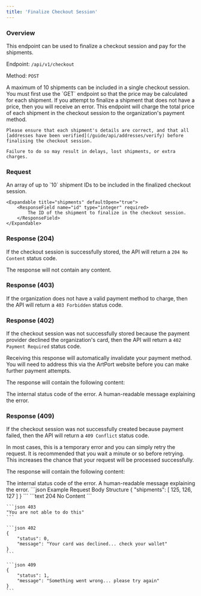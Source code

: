 ```yaml
---
title: 'Finalize Checkout Session'
---
```


### Overview

This endpoint can be used to finalize a checkout session and pay for the shipments.

Endpoint: `/api/v1/checkout`

Method: `POST`

<Note>
    A maximum of 10 shipments can be included in a single checkout session.
</Note>

<Note>
    You must first use the `GET` endpoint so that the price may be calculated for each shipment. If you attempt to finalize a shipment that does not have a price, then you will receive an error.
</Note>

<Warning>
    This endpoint will charge the total price of each shipment in the checkout session to the organization's payment method.

    Please ensure that each shipment's details are correct, and that all [addresses have been verified](/guide/api/addresses/verify) before finalising the checkout session.

    Failure to do so may result in delays, lost shipments, or extra charges.
</Warning>

### Request

<ResponseField name="shipments" type="array" required>
    An array of up to `10` shipment IDs to be included in the finalized checkout session.

    <Expandable title="shipments" defaultOpen="true">
        <ResponseField name="id" type="integer" required>
            The ID of the shipment to finalize in the checkout session.
        </ResponseField>
    </Expandable>
</ResponseField>

### Response (204)

If the checkout session is successfully stored, the API will return a `204 No Content` status code.

The response will not contain any content.

### Response (403)

If the organization does not have a valid payment method to charge, then the API will return a `403 Forbidden` status code.

### Response (402)

If the checkout session was not successfully stored because the payment provider declined the organization's card, then the API will return a `402 Payment Required` status code.

<Note>
    Receiving this response will automatically invalidate your payment method. You will need to address this via the ArtPort website before you can make further payment attempts.
</Note>

The response will contain the following content:

<ResponseField name="status" type="integer" required>
    The internal status code of the error.
</ResponseField>

<ResponseField name="message" type="string" required>
    A human-readable message explaining the error.
</ResponseField>

### Response (409)

If the checkout session was not successfully created because payment failed, then the API will return a `409 Conflict` status code.

<Note>
    In most cases, this is a temporary error and you can simply retry the request. It is recommended that you wait a minute or so before retrying. This increases the chance that your request will be processed successfully.
</Note>

The response will contain the following content:

<ResponseField name="status" type="integer" required>
    The internal status code of the error.
</ResponseField>

<ResponseField name="message" type="string" required>
    A human-readable message explaining the error.
</ResponseField>

<RequestExample>
    ```json Example Request Body Structure
    {
        "shipments": [
            125,
            126,
            127
        ]
    }
    ```
</RequestExample>

<ResponseExample>
    ```text 204
    No Content
    ```

    ```json 403
    "You are not able to do this"
    ```

    ```json 402
    {
        "status": 0,
        "message": "Your card was declined... check your wallet"
    }
    ```

    ```json 409
    {
        "status": 1,
        "message": "Something went wrong... please try again"
    }
    ```
</ResponseExample>


